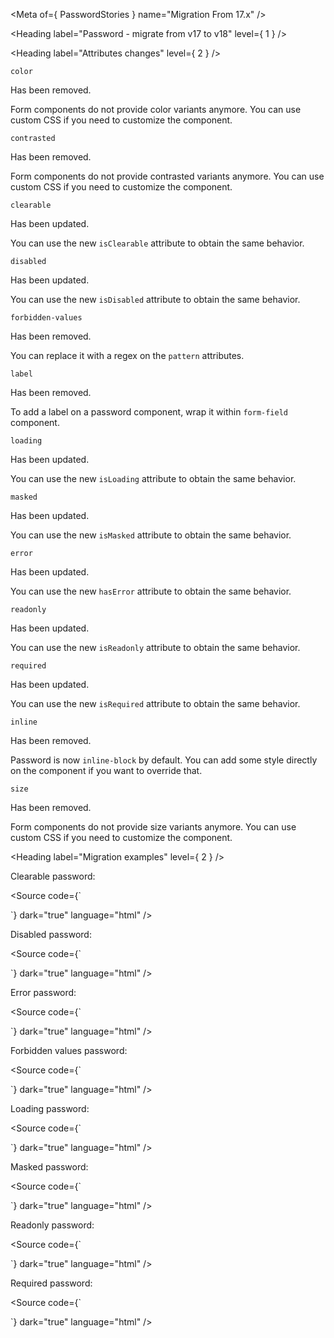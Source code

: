 
<Meta of={ PasswordStories } name="Migration From 17.x" />

<Heading label="Password - migrate from v17 to v18" level={ 1 } />

<Heading label="Attributes changes" level={ 2 } />

`color ` <OdsBadge color="critical" label="Removed" size="sm" />

Has been removed.

Form components do not provide color variants anymore.
You can use custom CSS if you need to customize the component.

`contrasted` <OdsBadge color="critical" label="Removed" size="sm" />

Has been removed.

Form components do not provide contrasted variants anymore.
You can use custom CSS if you need to customize the component.

`clearable` <OdsBadge color="information" label="Updated" size="sm" />

Has been updated.

You can use the new `isClearable` attribute to obtain the same behavior.

`disabled` <OdsBadge color="information" label="Updated" size="sm" />

Has been updated.

You can use the new `isDisabled` attribute to obtain the same behavior.

`forbidden-values` <OdsBadge color="critical" label="Removed" size="sm" />

Has been removed.

You can replace it with a regex on the `pattern` attributes.

`label` <OdsBadge color="critical" label="Removed" size="sm" />

Has been removed.

To add a label on a password component, wrap it within `form-field` component.

`loading` <OdsBadge color="information" label="Updated" size="sm" />

Has been updated.

You can use the new `isLoading` attribute to obtain the same behavior.

`masked` <OdsBadge color="information" label="Updated" size="sm" />

Has been updated.

You can use the new `isMasked` attribute to obtain the same behavior.

`error` <OdsBadge color="information" label="Updated" size="sm" />

Has been updated.

You can use the new `hasError` attribute to obtain the same behavior.

`readonly` <OdsBadge color="information" label="Updated" size="sm" />

Has been updated.

You can use the new `isReadonly` attribute to obtain the same behavior.

`required` <OdsBadge color="information" label="Updated" size="sm" />

Has been updated.

You can use the new `isRequired` attribute to obtain the same behavior.

`inline` <OdsBadge color="critical" label="Removed" size="sm" />

Has been removed.

Password is now `inline-block` by default.
You can add some style directly on the component if you want to override that.

`size ` <OdsBadge color="critical" label="Removed" size="sm" />

Has been removed.

Form components do not provide size variants anymore.
You can use custom CSS if you need to customize the component.

<Heading label="Migration examples" level={ 2 } />

Clearable password:

<Source code={`
<osds-password clearable>
</osds-password>

<!-- is now -->

<ods-password is-clearable>
</ods-password>
`}
        dark="true"
        language="html" />

Disabled password:

<Source code={`
<osds-password disabled>
</osds-password>

<!-- is now -->

<ods-password is-disabled>
</ods-password>
`}
        dark="true"
        language="html" />

Error password:

<Source code={`
<osds-password error>
</osds-password>

<!-- is now -->

<ods-password has-error>
</ods-password>
`}
        dark="true"
        language="html" />

Forbidden values password:

<Source code={`
<osds-password forbidden-values="['1', '2']">
</osds-password>

<!-- is now -->

<ods-password pattern="[^12]+">
</ods-password>
`}
        dark="true"
        language="html" />

Loading password:

<Source code={`
<osds-password loading>
</osds-password>

<!-- is now -->

<ods-password is-loading>
</ods-password>
`}
        dark="true"
        language="html" />

Masked password:

<Source code={`
<osds-password masked>
</osds-password>

<!-- is now -->

<ods-password is-masked>
</ods-password>
`}
        dark="true"
        language="html" />

Readonly password:

<Source code={`
<osds-password readonly>
</osds-password>

<!-- is now -->

<ods-password is-readonly>
</ods-password>
`}
        dark="true"
        language="html" />

Required password:

<Source code={`
<osds-password required>
</osds-password>

<!-- is now -->

<ods-password is-required>
</ods-password>
`}
        dark="true"
        language="html" />
